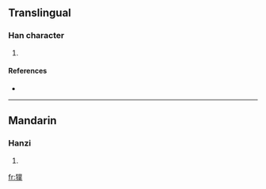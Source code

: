 ==Translingual==

===Han character===
{{Han char|rn=94|rad=犬|as=12|sn=15|four=4223<sub>4</sub>|canj=大竹廿金人 (KHTCO)}}

# {{defn|Han|sort=犬12}}

====References====
* {{Han ref|kx=0718.160|dkj=20679|dj=1129.280|hdz=21368.050|uh=735B|ud=29531|bh=E67B|bd=59003}}

----

==Mandarin==

===Hanzi===
{{cmn-hanzi|pin=[[pú]] ([[pu2]])|wg=p'u<sup>2</sup>}}

# {{defn|Mandarin}}

[[fr:獛]]